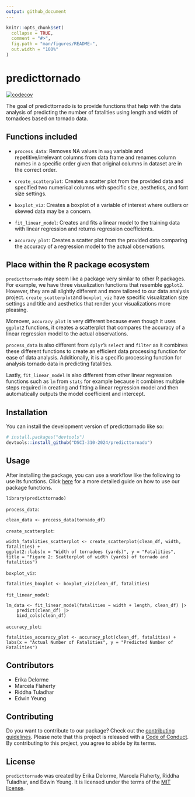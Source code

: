 ```yaml
---
output: github_document
---
```


<!-- README.md is generated from README.Rmd. Please edit that file -->

```r
knitr::opts_chunk$set(
  collapse = TRUE,
  comment = "#>",
  fig.path = "man/figures/README-",
  out.width = "100%"
)
```

# predicttornado

<!-- badges: start -->
[![codecov](https://codecov.io/gh/DSCI-310-2024/predicttornado/graph/badge.svg?token=mMPk1l0T8M)](https://codecov.io/gh/DSCI-310-2024/predicttornado)
<!-- badges: end -->

The goal of predicttornado is to provide functions that help with the data analysis of predicting the number of fatalities using length and width of tornadoes based on tornado data. 

## Functions included 

- `process_data`: Removes NA values in `mag` variable and repetitive/irrelevant columns from data frame and  renames column names in a specific order given that original columns in dataset are in the correct order.

- `create_scatterplot`: Creates a scatter plot from the provided data and specified two numerical 
columns with specific size, aesthetics, and font size settings. 

- `boxplot_viz`: Creates a boxplot of a variable of interest where outliers or skewed data may be a concern. 

- `fit_linear_model`: Creates and fits a linear model to the training data with linear regression and returns regression coefficients. 

- `accuracy_plot`: Creates a scatter plot from the provided data comparing the accuracy of a regression model to the actual observations.

## Place within the R package ecosystem

`predicttornado` may seem like a package very similar to other R packages. For example, we have three visualization functions that resemble `ggplot2`. However, they are all slightly different and more tailored to our data analysis project. `create_scatterplot`and `boxplot_viz` have specific visualization size settings and title and aesthetics that render your visualizations more pleasing.

Moreover, `accuracy_plot` is very different because even though it uses `ggplot2` functions, it creates a scatterplot that compares the accuracy of a linear regression model to the actual observations.

`process_data` is also different from `dplyr`’s `select` and `filter` as it combines these different functions to create an efficient data processing function for ease of data analysis. Additionally, it is a specific processing function for analysis tornado data in predicting fatalities.

Lastly, `fit_linear_model` is also different from other linear regression functions such as `lm` from `stats` for example because it combines multiple steps required in creating and fitting a linear regression model and then automatically outputs the model coefficient and intercept.


## Installation

You can install the development version of predicttornado like so:

``` r
# install.packages("devtools")
devtools::install_github("DSCI-310-2024/predicttornado")
```

## Usage

After installing the package, you can use a workflow like the following to use its functions. Click  [here](https://dsci-310-2024.github.io/predicttornado/articles/predicttornado-vignette.html)
for a more detailed guide on how to use our package functions.

```
library(predicttornado)
```

`process_data`: 

```
clean_data <- process_data(tornado_df)
```

`create_scatterplot`: 

```
width_fatalities_scatterplot <- create_scatterplot(clean_df, width, fatalities) + 
ggplot2::labs(x = "Width of tornadoes (yards)", y = "Fatalities", 
title = "Figure 2: Scatterplot of width (yards) of tornado and fatalities")
```

`boxplot_viz`:

```
fatalities_boxplot <- boxplot_viz(clean_df, fatalities)
```

`fit_linear_model`:

```
lm_data <- fit_linear_model(fatalities ~ width + length, clean_df) |>
    predict(clean_df) |>
    bind_cols(clean_df)
```

`accuracy_plot`: 

```
fatalities_accuracy_plot <- accuracy_plot(clean_df, fatalities) + 
labs(x = "Actual Number of Fatalities", y = "Predicted Number of Fatalities")
```

## Contributors 

- Erika Delorme 
- Marcela Flaherty
- Riddha Tuladhar
- Edwin Yeung

## Contributing 

Do you want to contribute to our package? Check out the [contributing guidelines](https://github.com/DSCI-310-2024/predicttornado/blob/main/CONTRIBUTING.md). Please note that this project is released with a [Code of Conduct](https://github.com/DSCI-310-2024/predicttornado/blob/main/CODE_OF_CONDUCT.md). By contributing to this project, you agree to abide by its terms.

## License 

`predicttornado` was created by Erika Delorme, Marcela Flaherty, Riddha Tuladhar, and Edwin Yeung. It is licensed under the terms of the [MIT license](https://github.com/DSCI-310-2024/predicttornado/blob/main/LICENSE.md). 
